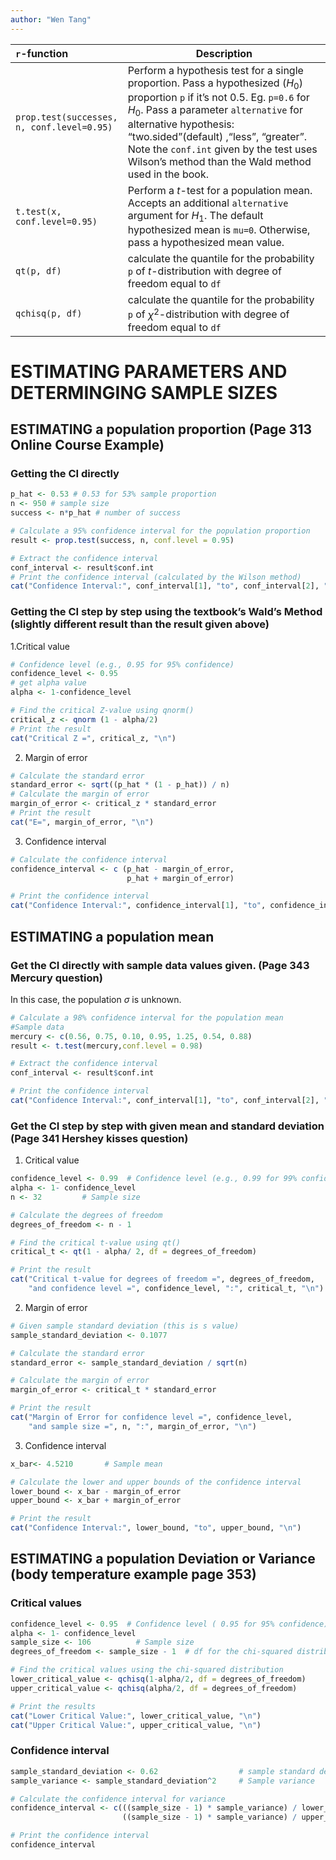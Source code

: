 ```yaml
---
author: "Wen Tang"
---
```


| `r`-function                               | Description                                                                                                                                                                                                                                                                                                                                 |
|:-------------------|----------------------------------------------------|
| `prop.test(successes, n, conf.level=0.95)` | Perform a hypothesis test for a single proportion. Pass a hypothesized ($H_0$) proportion `p` if it's not 0.5. Eg. `p=0.6` for $H_0$. Pass a parameter `alternative` for alternative hypothesis: "two.sided"(default) ,"less", "greater". Note the `conf.int` given by the test uses Wilson's method than the Wald method used in the book. |
| `t.test(x, conf.level=0.95)`               | Perform a $t$-test for a population mean. Accepts an additional `alternative` argument for $H_1$. The default hypothesized mean is `mu=0`. Otherwise, pass a hypothesized mean value.                                                                                                                                                       |
| `qt(p, df)`                                | calculate the quantile for the probability `p` of $t$-distribution with degree of freedom equal to `df`                                                                                                                                                                                                                                     |
| `qchisq(p, df)`                            | calculate the quantile for the probability `p` of $\chi^2$-distribution with degree of freedom equal to `df`                                                                                                                                                                                                                                |

# ESTIMATING PARAMETERS AND DETERMINGING SAMPLE SIZES

## ESTIMATING a population proportion (Page 313 Online Course Example)

### Getting the CI directly

```r
p_hat <- 0.53 # 0.53 for 53% sample proportion
n <- 950 # sample size
success <- n*p_hat # number of success

# Calculate a 95% confidence interval for the population proportion
result <- prop.test(success, n, conf.level = 0.95)

# Extract the confidence interval
conf_interval <- result$conf.int
# Print the confidence interval (calculated by the Wilson method)
cat("Confidence Interval:", conf_interval[1], "to", conf_interval[2], "\n")
```

### Getting the CI step by step using the textbook's Wald's Method (slightly different result than the result given above)

1.Critical value

```r
# Confidence level (e.g., 0.95 for 95% confidence)
confidence_level <- 0.95  
# get alpha value
alpha <- 1-confidence_level

# Find the critical Z-value using qnorm()
critical_z <- qnorm (1 - alpha/2)
# Print the result
cat("Critical Z =", critical_z, "\n")
```

2.  Margin of error

```r

# Calculate the standard error
standard_error <- sqrt((p_hat * (1 - p_hat)) / n)
# Calculate the margin of error
margin_of_error <- critical_z * standard_error
# Print the result
cat("E=", margin_of_error, "\n")
```

3.  Confidence interval

```r
# Calculate the confidence interval
confidence_interval <- c (p_hat - margin_of_error,
                          p_hat + margin_of_error)

# Print the confidence interval
cat("Confidence Interval:", confidence_interval[1], "to", confidence_interval[2], "\n")
```

## ESTIMATING a population mean

### Get the CI directly with sample data values given. (Page 343 Mercury question)

In this case, the population $\sigma$ is unknown.

```r

# Calculate a 98% confidence interval for the population mean
#Sample data 
mercury <- c(0.56, 0.75, 0.10, 0.95, 1.25, 0.54, 0.88)
result <- t.test(mercury,conf.level = 0.98)

# Extract the confidence interval
conf_interval <- result$conf.int

# Print the confidence interval
cat("Confidence Interval:", conf_interval[1], "to", conf_interval[2], "\n")
```

### Get the CI step by step with given mean and standard deviation (Page 341 Hershey kisses question)

1.  Critical value

```r
confidence_level <- 0.99  # Confidence level (e.g., 0.99 for 99% confidence)
alpha <- 1- confidence_level
n <- 32         # Sample size

# Calculate the degrees of freedom
degrees_of_freedom <- n - 1

# Find the critical t-value using qt()
critical_t <- qt(1 - alpha/ 2, df = degrees_of_freedom)

# Print the result
cat("Critical t-value for degrees of freedom =", degrees_of_freedom, 
    "and confidence level =", confidence_level, ":", critical_t, "\n")
```

2.  Margin of error

```r
# Given sample standard deviation (this is s value)
sample_standard_deviation <- 0.1077

# Calculate the standard error
standard_error <- sample_standard_deviation / sqrt(n)

# Calculate the margin of error
margin_of_error <- critical_t * standard_error

# Print the result
cat("Margin of Error for confidence level =", confidence_level, 
    "and sample size =", n, ":", margin_of_error, "\n")
```

3.  Confidence interval

```r
x_bar<- 4.5210       # Sample mean

# Calculate the lower and upper bounds of the confidence interval
lower_bound <- x_bar - margin_of_error
upper_bound <- x_bar + margin_of_error

# Print the result
cat("Confidence Interval:", lower_bound, "to", upper_bound, "\n")
```

## ESTIMATING a population Deviation or Variance (body temperature example page 353)

### Critical values

```r
confidence_level <- 0.95  # Confidence level ( 0.95 for 95% confidence)
alpha <- 1- confidence_level
sample_size <- 106          # Sample size
degrees_of_freedom <- sample_size - 1  # df for the chi-squared distribution

# Find the critical values using the chi-squared distribution
lower_critical_value <- qchisq(1-alpha/2, df = degrees_of_freedom)
upper_critical_value <- qchisq(alpha/2, df = degrees_of_freedom)

# Print the results
cat("Lower Critical Value:", lower_critical_value, "\n")
cat("Upper Critical Value:", upper_critical_value, "\n")
```

### Confidence interval

```r

sample_standard_deviation <- 0.62                  # sample standard deviation s
sample_variance <- sample_standard_deviation^2     # Sample variance

# Calculate the confidence interval for variance
confidence_interval <- c(((sample_size - 1) * sample_variance) / lower_critical_value,
                         ((sample_size - 1) * sample_variance) / upper_critical_value)

# Print the confidence interval
confidence_interval
```
